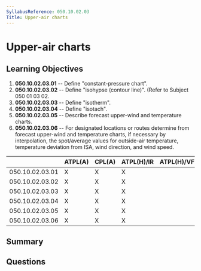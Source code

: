 ```yaml
---
SyllabusReference: 050.10.02.03
Title: Upper-air charts
---
```


# Upper-air charts

## Learning Objectives

1. **050.10.02.03.01** -- Define "constant-pressure chart".
2. **050.10.02.03.02** -- Define "isohypse (contour line)". (Refer to Subject 050
   01 03 02.
3. **050.10.02.03.03** -- Define "isotherm".
4. **050.10.02.03.04** -- Define "isotach".
5. **050.10.02.03.05** -- Describe forecast upper-wind and temperature charts.
6. **050.10.02.03.06** -- For designated locations or routes determine from
   forecast upper-wind and temperature charts, if necessary by interpolation,
   the spot/average values for outside-air temperature, temperature deviation
   from ISA, wind direction, and wind speed.

|                 | ATPL(A) | CPL(A) | ATPL(H)/IR | ATPL(H)/VFR | CPL(H) | IR  | CBIR(A) |
| --------------- | ------- | ------ | ---------- | ----------- | ------ | --- | ------- |
| 050.10.02.03.01 | X       | X      | X          |             |        |     |         |
| 050.10.02.03.02 | X       | X      | X          |             |        |     |         |
| 050.10.02.03.03 | X       | X      | X          |             |        |     |         |
| 050.10.02.03.04 | X       | X      | X          |             |        |     |         |
| 050.10.02.03.05 | X       | X      | X          |             |        |     |         |
| 050.10.02.03.06 | X       | X      | X          |             |        |     |         |

## Summary

## Questions

